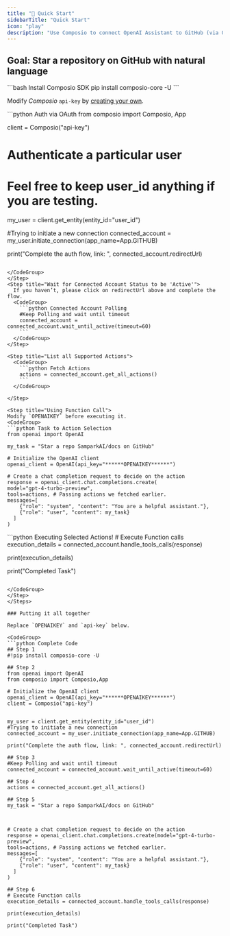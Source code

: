 ```yaml
---
title: "🚀 Quick Start"
sidebarTitle: "Quick Start"
icon: "play"
description: "Use Composio to connect OpenAI Assistant to GitHub (via OAUTH2) to perform a task using natural language"
---
```


## Goal: Star a repository on GitHub with natural language

<Steps>

<Step title="Install Composio Package">
<CodeGroup>
```bash Install Composio SDK 
pip install composio-core -U
```
</CodeGroup>
</Step>
<Step>

Modify _Composio_ `api-key` by [creating your own](https://app.composio.dev/api_keys).

<CodeGroup>
```python Auth via OAuth 
from composio import Composio, App

client = Composio("api-key")

# Authenticate a particular user

# Feel free to keep user_id anything if you are testing.

my_user = client.get_entity(entity_id="user_id")

#Trying to initiate a new connection
connected_account = my_user.initiate_connection(app_name=App.GITHUB)

print("Complete the auth flow, link: ", connected_account.redirectUrl)

```

</CodeGroup>
</Step>
<Step title="Wait for Connected Account Status to be 'Active'">
  If you haven’t, please click on redirectUrl above and complete the flow.
  <CodeGroup>
    ```python Connected Account Polling
    #Keep Polling and wait until timeout
    connected_account = connected_account.wait_until_active(timeout=60)
    ```
  </CodeGroup>
</Step>

<Step title="List all Supported Actions">
  <CodeGroup>
    ```python Fetch Actions
    actions = connected_account.get_all_actions()
    ```
  </CodeGroup>

</Step>

<Step title="Using Function Call">
Modify `OPENAIKEY` before executing it.
<CodeGroup>
```python Task to Action Selection
from openai import OpenAI

my_task = "Star a repo SamparkAI/docs on GitHub"

# Initialize the OpenAI client
openai_client = OpenAI(api_key="******OPENAIKEY******")

# Create a chat completion request to decide on the action
response = openai_client.chat.completions.create(
model="gpt-4-turbo-preview",
tools=actions, # Passing actions we fetched earlier.
messages=[
    {"role": "system", "content": "You are a helpful assistant."},
    {"role": "user", "content": my_task}
  ]
)
```

</CodeGroup>
</Step>

<Step title="Handle Tool Calls - Execute Actions">
<CodeGroup>
```python Executing Selected Actions!
# Execute Function calls
execution_details = connected_account.handle_tools_calls(response)

print(execution_details)

print("Completed Task")

```

</CodeGroup>
</Step>
</Steps>

### Putting it all together

Replace `OPENAIKEY` and `api-key` below.

<CodeGroup>
```python Complete Code
## Step 1
#!pip install composio-core -U

## Step 2
from openai import OpenAI
from composio import Composio,App

# Initialize the OpenAI client
openai_client = OpenAI(api_key="******OPENAIKEY******")
client = Composio("api-key")


my_user = client.get_entity(entity_id="user_id")
#Trying to initiate a new connection
connected_account = my_user.initiate_connection(app_name=App.GITHUB)

print("Complete the auth flow, link: ", connected_account.redirectUrl)

## Step 3
#Keep Polling and wait until timeout
connected_account = connected_account.wait_until_active(timeout=60)

## Step 4
actions = connected_account.get_all_actions()

## Step 5
my_task = "Star a repo SamparkAI/docs on GitHub"



# Create a chat completion request to decide on the action
response = openai_client.chat.completions.create(model="gpt-4-turbo-preview",
tools=actions, # Passing actions we fetched earlier.
messages=[
    {"role": "system", "content": "You are a helpful assistant."},
    {"role": "user", "content": my_task}
  ]
)

## Step 6
# Execute Function calls
execution_details = connected_account.handle_tools_calls(response)

print(execution_details)

print("Completed Task")
```

</CodeGroup>
